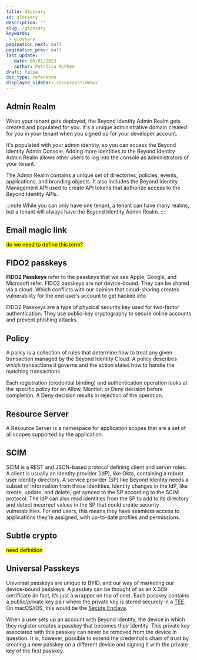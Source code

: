 ```yaml
---
title: Glossary
id: glossary
description: ''
slug: /glossary
keywords: 
 - glossary
pagination_next: null
pagination_prev: null
last_update: 
   date: 06/01/2023
   author: Patricia McPhee
draft: false
doc_type: reference
displayed_sidebar: resourcesSidebar
---
```






## Admin Realm

When your tenant gets deployed, the Beyond Identity Admin Realm gets created and populated for you. It's a unique administrative domain created for you in your tenant when you signed up for your developer account. 

It's populated with your admin identity, so you can access the Beyond Identity Admin Console. Adding more identities to the Beyond Identity Admin Realm allows other users to log into the console as administrators of your tenant.

The Admin Realm contains a unique set of directories, policies, events, applications, and branding objects. It also includes the Beyond Identity Management API used to create API tokens that authorize access to the Beyond Identity APIs.

:::note 
While you can only have one tenant, a tenant can have many realms, but a tenant will always have the Beyond Identity Admin Realm. 
:::

## Email magic link

<mark>do we need to define this term?</mark>

## FIDO2 passkeys

**FIDO2 Passkeys** refer to the passkeys that we see Apple, Google, and Microsoft refer. FIDO2 passkeys are not device-bound. They can be shared via a cloud. Which conflicts with our opinion that cloud-sharing creates vulnerability for the end user’s account to get hacked into

FIDO2 Passkeys are a type of physical security key used for two-factor authentication. They use public-key cryptography to secure online accounts and prevent phishing attacks.

## Policy

A policy is a collection of rules that determine how to treat any given transaction managed by the Beyond Identity Cloud. A policy describes which transactions it governs and the action states how to handle the matching transactions.

Each registration (credential binding) and authentication operation looks at the specific policy for an Allow, Monitor, or Deny decision before completion. A Deny decision results in rejection of the operation.

## Resource Server

A Resource Server is a namespace for application scopes that are a set of all scopes supported by the application. 


## SCIM

SCIM is a REST and JSON-based protocol defining client and server roles. A client is usually an identity provider (IdP), like Okta, containing a robust user identity directory. A service provider (SP) like Beyond Identity needs a subset of information from those identities. Identity changes in the IdP, like create, update, and delete, get synced to the SP according to the SCIM protocol. The IdP can also read identities from the SP to add to its directory and detect incorrect values in the SP that could create security vulnerabilities. For end users, this means they have seamless access to applications they’re assigned, with up-to-date profiles and permissions.

## Subtle crypto

<mark>need definition</mark>

## Universal Passkeys

Universal passkeys are unique to BYID, and our way of marketing our device-bound passkeys. A passkey can be thought of as an X.509 certificate (in fact, it’s just a wrapper on top of one). Each passkey contains a public/private key pair where the private key is stored securely in a [TEE](https://en.wikipedia.org/wiki/Trusted_execution_environment). On macOS/iOS, this would be the [Secure Enclave](https://support.apple.com/guide/security/secure-enclave-sec59b0b31ff/web). 

When a user sets up an account with Beyond Identity, the device in which they register creates a passkey that becomes their identity. This private key associated with this passkey can never be removed from the device in question. It is, however, possible to extend the credential’s chain of trust by creating a new passkey on a different device and signing it with the private key of the first passkey.